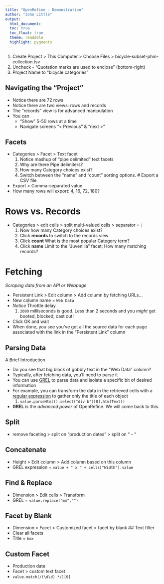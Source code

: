 ```yaml
---
title: "OpenRefine - Demonstration"
author: "John Little"
output: 
  html_document:
  toc: true
  toc_float: true
  theme: readable
  highlight: pygments
---
```

    
1. Create Project  > This Computer >  Choose Files > bicycle-subset-phm-collection.tsv
2. Uncheck - "Quotation marks are used to enclose" (bottom-right)
3. Project Name to "bicycle categories"

## Navigating the "Project"
* Notice there are 72 rows  
* Notice there are two views: rows and records   
* The “records” view is for advanced manipulation
* You can
    + “Show” 5-50 rows at a time
    + Navigate screens “< Previous” & “next >” 

## Facets 
* Categories > Facet > Text facet
    1. Notice mashup of “pipe delimited” text facets
    2. Why are there Pipe delimiters?
    3. How many Category choices exist?
    4. Switch between the “name” and “count” sorting options. 
# Export a CSV file
* Export > Comma-separated value
* How many rows will export:  4, 16, 72, 180?  

# Rows vs. Records
* Categories > edit cells > split multi-valued cells > separator = ` | `  
    1. Now how many Category choices exist?
    2. Click **records** to switch to the records view
    3. Click **count**  What is the most popular Category term?
    4. Click **name**  Limit to the “Juvenilia” facet; How many matching records?

# Fetching 
*Scraping data from an API or Webpage*

* Persistent Link > Edit column > Add column by fetching URLs…
* New column name = ` Web Data `
* *Notice* Throttle delay  
    1. `2000` milliseconds is good. 
    Less than 2 seconds and you *might* get booted, blocked, cast out!
* Click OK and wait 
* When done, you see you’ve got all the source data for each page associated with the link in the “Persistent Link” column

## Parsing Data
A Brief Introduction  

* Do you see that big block of gobbly text in the “Web Data” column?  
* Typically, after fetching data, you’ll need to parse it  
* You can use [GREL](https://github.com/OpenRefine/OpenRefine/wiki/General-Refine-Expression-Language) to parse data and isolate a specific bit of desired information
* For example, you can transform the data in the retrieved cells with a [regular expression](https://github.com/libjohn/guides/blob/master/regex/regex.Rmd) to gather only the title of each object  
    1. `value.parseHtml().select("div b")[0].htmlText()`
* **GREL** is the *advanced power* of OpenRefine. We will come back to this.

## Split  
* remove faceting > split on “production dates” > split on “ - “

## Concatenate  
* Height > Edit column > Add column based on this column 
* GREL expression = `value + " x " + cells["Width"].value`

## Find & Replace
* Dimension > Edit cells > Transform
* GREL = `value.replace("mm","")`

## Facet by Blank
* Dimension > Facet > Customized facet > facet by blank
## Text filter
* Clear all facets
* Title = `bmx`

## Custom Facet
* Production date
* Facet > custom text facet
* `value.match(/(\d\d).*/)[0]`
